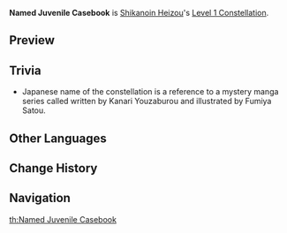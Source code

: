 {{Constellation Infobox
|image       = Constellation Named Juvenile Casebook.png
|description = For 5s after Shikanoin Heizou takes the field, his [[Attack Speed|Normal Attack SPD]]  is increased by 15%. He also gains 1 Declension stack for [[Heartstopper Strike]]. This effect can be triggered once every 10s.
|level       = 1
|character   = Shikanoin Heizou
|utility1    = ATK SPD
}}
'''Named Juvenile Casebook''' is [[Shikanoin Heizou]]'s [[Level 1 Constellation]].

==Preview==
{{Preview
|file1    = Named Juvenile Casebook Preview
}}

==Trivia==
*Japanese name of the constellation is a reference to a mystery manga series called {{w|The Kindaichi Case Files}} written by Kanari Youzaburou and illustrated by Fumiya Satou.

==Other Languages==
{{Other Languages
|en      = Named Juvenile Casebook
|zhs     = 称名少年事件簿
|zhs_rm  = Chēngmíng Shàonián Shìjiàn-bù
|zht     = 稱名少年事件簿
|zht_rm  = Chēngmíng Shàonián Shìjiàn-bù
|zh_tl   = 
|ja      = 通称少年事件簿
|ja_rm   = Tsuushou Shounen Jikenbo
|ja_tl   = The Nicknamed Boy Case Files
|ko      = 소년 사건부
|ko_rm   = Sonyeon Sageonbu
|ko_tl   = Boy Casebook
|es      = Los casos de Shikanoin
|es_tl   = The Cases of Shikanoin
|fr      = Justice juvénile
|fr_tl   = Juvenile Justice
|ru      = Журнал дел молодого сыщика
|ru_tl   = 
|th      = Named Juvenile Casebook
|vi      = Tư Liệu Thiếu Niên
|vi_tl   = 
|de      = Fallakte eines berüchtigten jungen Mannes
|de_tl   = Case File of a Infamous Young Man
|id      = Named Juvenile Casebook
|pt      = Justiça Juvenil
|pt_tl   = Juvenile Justice
}}

==Change History==
{{Change History|2.8}}

==Navigation==
{{Talent Navbox|Shikanoin Heizou}}
[[th:Named Juvenile Casebook]]